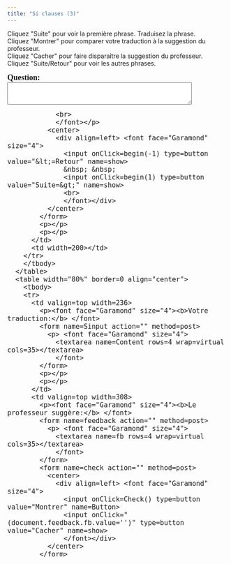 ```yaml
---
title: "Si clauses (3)"
---
```

Cliquez &quot;Suite&quot; pour voir la  premi&egrave;re phrase. Traduisez la phrase. <br>
Cliquez &quot;Montrer&quot; pour comparer votre traduction &agrave; la suggestion du professeur.<br>
Cliquez &quot;Cacher&quot; pour faire dispara&icirc;tre la suggestion du professeur. <br />
Cliquez &quot;Suite/Retour&quot; pour voir les autres phrases.<br>

<form name=qbox action="" method=post>
              <p><font face="Garamond" size="4"><b>Question:<br>
                </b> 
                <textarea name=q rows=3 wrap=virtual cols=50></textarea>
                <br>
                </font></p>
              <center>
                <div align=left> <font face="Garamond" size="4"> 
                  <input onClick=begin(-1) type=button value="&lt;=Retour" name=show>
                  &nbsp; &nbsp; 
                  <input onClick=begin(1) type=button value="Suite=&gt;" name=show>
                  <br>
                  </font></div>
              </center>
            </form>
            <p></p>
            <p></p>
          </td>
          <td width=200></td>
        </tr>
        </tbody> 
      </table>
      <table width="80%" border=0 align="center">
        <tbody> 
        <tr> 
          <td valign=top width=236> 
            <p><font face="Garamond" size="4"><b>Votre traduction:</b> </font> 
            <form name=Sinput action="" method=post>
              <p> <font face="Garamond" size="4"> 
                <textarea name=Content rows=4 wrap=virtual cols=35></textarea>
                </font> 
            </form>
            <p></p>
            <p></p>
          </td>
          <td valign=top width=308> 
            <p><font face="Garamond" size="4"><b>Le professeur suggère:</b> </font> 
            <form name=feedback action="" method=post>
              <p> <font face="Garamond" size="4"> 
                <textarea name=fb rows=4 wrap=virtual cols=35></textarea>
                </font> 
            </form>
            <form name=check action="" method=post>
              <center>
                <div align=left> <font face="Garamond" size="4"> 
                  <input onClick=Check() type=button value="Montrer" name=Button>
                  <input onClick="(document.feedback.fb.value='')" type=button value="Cacher" name=show>
                  </font></div>
              </center>
            </form>

<SCRIPT language=Javascript><!--//
//  This code is based on a script by Marmoe Soemarmo.  
//  Dan Beeby modified it and wrote the creation interface, JavaScripts, and Perl Scripts.
//  http://lang.swarthmore.edu/mellon -- dbeeby@haverford.edu.
//  Content by Alison Murray Levine, University of Virginia, alevine@virginia.edu.
//  You may borrow and modify these scripts, but please give credit where credit is due.
	var Question= new Array();
	var Answer= new Array();
//---------------------DATA--------------------

Question[1]="If she asks him to help, what will he say ?";Question[2]="If she asked him to help, what would he say ?";Question[3]="If she had asked him to help, what would he have said ?";Question[4]="If you don’t take that umbrella, it will definitely rain.";Question[5]="If it doesn’t rain, we’ll go on a boat tour.";Question[6]="If I were luckier, I would have a job by now.";Question[7]="If I had given her more time, she would have come to a different conclusion.";Question[8]="If she had known of his phobia, she would not have asked him to climb the ladder.";Question[9]="If they call tonight, tell them I’m not here.";

Answer[1]="Si elle lui demande de l’aider, qu’est-ce qu’il dira ?";Answer[2]="Si elle lui demandait de l’aider, qu’est-ce qu’il dirait ?";Answer[3]="Si elle lui avait demandé de l’aider, qu’est-ce qu’il aurait dit ?";Answer[4]="Si vous ne prenez pas ce parapluie, il pleuvra, c’est sûr.";Answer[5]="S’il ne pleut pas, nous ferons un tour en bateau.";Answer[6]="Si j’avais plus de chance, j’aurais un poste maintenant.";Answer[7]="Si je lui avais donné plus de temps, elle serait arrivée à une conclusion différente.";Answer[8]="Si elle avait été au courant de sa phobie, elle ne lui aurait pas demandé de monter sur l’échelle.";Answer[9]="S’ils appellent ce soir, dites-leur que je ne suis pas là.";

//-------------------END DATA-------------

var NextQ = 0;
var QN = 0;

function begin(QN){
NextQ = NextQ + QN
	if (Question[NextQ] == null) {
alert("Il n’y a plus de questions. Cliquez sur suite/retour pour revoir les questions.")
	}
	document.feedback.fb.value=""
	document.Sinput.Content.value=""
	document.qbox.q.value=Question[NextQ]
}

function Check(){
	if (document.Sinput.Content.value == ""){
        document.feedback.fb.value="Essayez de répondre à la question avant de voir la réponse du professeur."
        }
	else{
	document.feedback.fb.value=Answer[NextQ]
}
}
//--></SCRIPT>